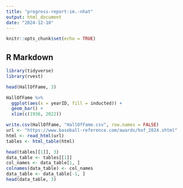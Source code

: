```yaml
---
title: "progress-report-im.-nhat"
output: html_document
date: "2024-12-10"
---
```


```r
knitr::opts_chunk$set(echo = TRUE)
```

## R Markdown

```r
library(tidyverse)
library(rvest)
```

```r
head(HallOfFame, 3)
```

```r
HallOfFame %>% 
  ggplot(aes(x = yearID, fill = inducted)) +
  geom_bar() +
  xlim(c(1936, 2022))
```

```r
write.csv(HallOfFame, "HallOfFame.csv", row.names = FALSE)
url <- "https://www.baseball-reference.com/awards/hof_2024.shtml"
html <- read_html(url)
tables <- html_table(html)

head(tables[[1]], 3)
data_table <- tables[[1]]
col_names <- data_table[1, ]
colnames(data_table) <- col_names
data_table <- data_table[-1, ]
head(data_table, 3)
```